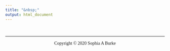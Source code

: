 ```yaml
---
title: "&nbsp;"
output: html_document
---
```



&nbsp; 
<hr />
<p style="text-align: center;font-family:Comic Sans MS">Copyright &copy; 2020 Sophia A Burke </p>
